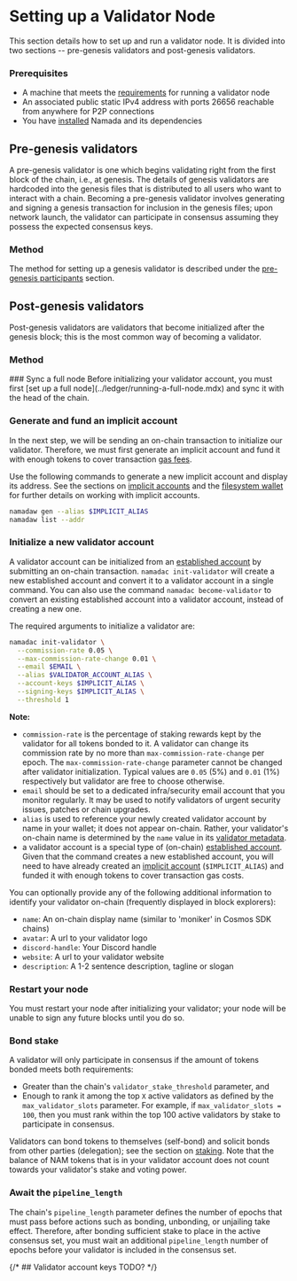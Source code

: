 
# Setting up a Validator Node

This section details how to set up and run a validator node. It is divided into two sections -- pre-genesis validators and post-genesis validators.

### Prerequisites

- A machine that meets the [requirements](../hardware.mdx) for running a validator node
- An associated public static IPv4 address with ports 26656 reachable from anywhere for P2P connections
- You have [installed](../../introduction/install.mdx) Namada and its dependencies


## Pre-genesis validators

A pre-genesis validator is one which begins validating right from the first block of the chain, i.e., at genesis. 
The details of genesis validators are hardcoded into the genesis files that is distributed to all users who want to interact with a chain. Becoming a pre-genesis 
validator involves generating and signing a genesis transaction for inclusion in the genesis files; upon network launch, the validator can participate in 
consensus assuming they possess the expected consensus keys.

### Method

The method for setting up a genesis validator is described under the [pre-genesis participants](../networks/genesis-flow/participants.mdx#generate-a-pre-genesis-validator-account) section.


## Post-genesis validators

Post-genesis validators are validators that become initialized after the genesis block; this is the most common way of becoming a validator.

### Method
<Steps>
### Sync a full node
Before initializing your validator account, you must first [set up a full node](../ledger/running-a-full-node.mdx) and sync it with 
the head of the chain.

### Generate and fund an implicit account
In the next step, we will be sending an on-chain transaction to initialize our validator. Therefore, we must first generate an implicit 
account and fund it with enough tokens to cover transaction [gas fees](../../users/fees.mdx).  

Use the following commands to generate a new implicit account and display its address. See the sections on [implicit accounts](../../users/transparent-accounts/implicit-accounts.mdx) 
and the [filesystem wallet](../../users/wallet/file-system-wallet.mdx) for further details on working with implicit accounts.
```bash copy
namadaw gen --alias $IMPLICIT_ALIAS
namadaw list --addr
```

### Initialize a new validator account
A validator account can be initialized from an [established account](../../users/transparent-accounts/established-accounts.mdx) by submitting an on-chain transaction. 
`namadac init-validator` will create a new established account and convert it to a validator account in a single command.
<Callout>
You can also use the command `namadac become-validator` to convert an existing established account into a validator account, instead of creating a new one.
</Callout>

The required arguments to initialize a validator are:
```bash copy
namadac init-validator \
  --commission-rate 0.05 \
  --max-commission-rate-change 0.01 \
  --email $EMAIL \
  --alias $VALIDATOR_ACCOUNT_ALIAS \
  --account-keys $IMPLICIT_ALIAS \
  --signing-keys $IMPLICIT_ALIAS \
  --threshold 1
```
__Note:__
- `commission-rate` is the percentage of staking rewards kept by the validator for all tokens bonded to it. A validator can change its commission rate 
by no more than `max-commission-rate-change` per epoch. The `max-commission-rate-change` parameter cannot be changed after validator initialization.
Typical values are `0.05` (5%) and `0.01` (1%) respectively but validator are free to choose otherwise.
- `email` should be set to a dedicated infra/security email account that you monitor regularly. It may be used to notify validators of urgent security issues, patches 
or chain upgrades.
- `alias` is used to reference your newly created validator account by name in your wallet; it does not appear on-chain. Rather, your 
validator's on-chain name is determined by the `name` value in its [validator metadata](./validator-actions.mdx#metadata-changes).
- a validator account is a special type of (on-chain) [established account](../../users/transparent-accounts/established-accounts.mdx). 
Given that the command creates a new established account, you will need to have already created an [implicit account](../../users/transparent-accounts/implicit-accounts.mdx) 
(`$IMPLICIT_ALIAS`) and funded it with enough tokens to cover transaction gas costs.

You can optionally provide any of the following additional information to identify your validator on-chain (frequently displayed in block explorers):
- `name`: An on-chain display name (similar to 'moniker' in Cosmos SDK chains)
- `avatar`: A url to your validator logo
- `discord-handle`: Your Discord handle
- `website`: A url to your validator website
- `description`: A 1-2 sentence description, tagline or slogan

### Restart your node
You must restart your node after initializing your validator; your node will be unable to sign any future blocks until you do so.

### Bond stake
A validator will only participate in consensus if the amount of tokens bonded meets both requirements:  
- Greater than the chain's `validator_stake_threshold` parameter, and  
- Enough to rank it among the top `X` active validators as defined by the `max_validator_slots` parameter. For example, if `max_validator_slots = 100`, then you must rank within the top 100 active validators by stake to participate in consensus.

Validators can bond tokens to themselves (self-bond) and solicit bonds from other parties (delegation); see the section on [staking](./staking.mdx). 
Note that the balance of NAM tokens that is in your validator account does not count towards your validator's stake and voting power.

### Await the `pipeline_length`
The chain's `pipeline_length` parameter defines the number of epochs that must pass before actions such as bonding, unbonding, or unjailing take effect. Therefore, 
after bonding sufficient stake to place in the active consensus set, you must wait an additional `pipeline_length` number of epochs before your validator is included in the consensus set.


</Steps>

{/* ## Validator account keys
TODO?
*/}

